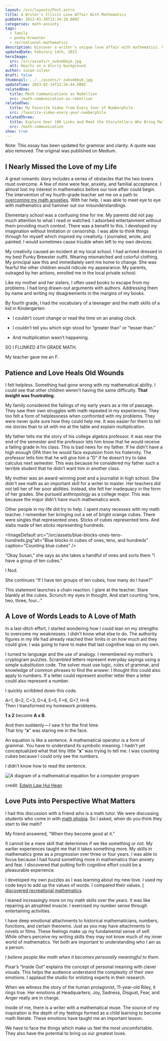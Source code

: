 ```yaml
---
layout: /src/layouts/Post.astro
title: A Writer's Illicit Love Affair With Mathematics
pubDate: 2023-01-30T13:34:18.000Z
categories: math-anxiety
tags:
  - family
  - punky-brewster
  - recreational-mathematics
description: Discover a writer's unique love affair with mathematics. Overcoming struggles with math anxiety, a failing grade and familial pressure, this writer leans on their love of language to find their way to a love of numbers.
updatedDate: Feburary 14th, 2023
heroImage:
  src: /src/assets/r_ov6smbbyk.jpg
  alt: Hearts on a blurry background
author: susan-silver
draft: false
thumbnail: ../../assets/r_ov6smbbyk.jpg
updateTime: 2023-02-14T13:34:44.000Z
relatedOne:
  title: Math Communications as Rebellion
  src: /math-communication-as-rebellion
relatedTwo:
  title: My Favorite Video from Every Year of Numberphile
  src: /favorite-video-every-year-numberphile
relatedThree:
  title: Explore Over 100 Links and Meet the Storytellers Who Bring Mathematics to Life
  src: /math-communication
show: true 
---
```












Note: This essay has been updated for grammar and clarity. A quote was also removed. The original was published on Medium.



## <a name="INearlyMissedtheLoveofmyLife"></a> I Nearly Missed the Love of my Life

A great romantic story includes a series of obstacles that the two lovers must overcome.
 A few of mine were fear, anxiety, and familial acceptance. I almost lost my interest in mathematics before
  our love affair could begin. The intervention of my fourth-grade teacher set me on a path to 
  [overcoming my math anxieties](https://beautyofmathematics.com/about/). With her help, 
  I was able to meet eye to eye with mathematics and hammer out our misunderstandings.

Elementary school was a confusing time for me. My parents did not pay much attention to what I read or watched.
 I adsorbed entertainment without them providing much context. There was a benefit to this. I developed my imagination without 
 limitation or censorship. I was able to think things through for myself which inspired my creativity. I journaled, wrote, and 
 painted. I would sometimes cause trouble when left to my own devices.


<YouTube id="https://www.youtube.com/watch?v=WZi_-uEwCcs" />

My creativity caused an incident at my local school. I had arrived dressed in my best Punky Brewster outfit.
 Wearing mismatched and colorful clothing. My principal saw this and immediately sent me home to change. 
 She was fearful the other children would ridicule my appearance. My parents, outraged by her actions,
  enrolled me in the local private school.

Like my mother and her sisters, I often used books to escape from my problems. I had long drawn-out arguments with authors. 
Addressing them by name and writing my disagreements in the margins of my books.

By fourth grade, I had the vocabulary of a teenager and the math skills of a kid in Kindergarten:

- I couldn’t count change or read the time on an analog clock.

- I couldn’t tell you which sign stood for “greater than” or “lesser than.”

- And multiplication wasn’t happening.

SO I FLUNKED 4TH GRADE MATH.

My teacher gave me an F.

## <a name="PatienceandLoveHealsOldWounds"></a> Patience and Love Heals Old Wounds

I felt helpless. Something had gone wrong with my mathematical ability. I could see that other children weren’t having
 the same difficulty. **That insight was frustrating.**

My family considered the failings of my early years as a rite of passage. They saw their own struggles with 
math repeated in my experiences. They too felt a form of helplessness when confronted with my problems. They were 
never quite sure how they could help me. It was easier for them to tell me stories than to sit with me at the table 
and explain multiplication.

My father tells me the story of his college algebra professor. It was near the end of the semester and the professor lets 
him know that he would receive a failing grade in his class. This is bad news for my father. If he didn’t have a high enough 
GPA then he would face expulsion from his fraternity. The professor tells him that he will give him a “D” if he doesn’t try to
 take calculus next semester. This was because he considered my father such a terrible student that he didn’t want him in another class.

My mother was an award-winning poet and a journalist in high school. She didn’t see math as an important skill for a writer to master.
 Her teachers did not tell her of her poor abilities. Instead, she felt her inadequacy in the form of her grades. She pursued 
 anthropology as a college major. This was because the major didn't have much mathematics work.

Other people in my life did try to help. I spent many recesses with my math teacher. I remember her bringing out a set of bright 
orange cubes. There were singles that represented ones. Sticks of cubes represented tens. And slabs made of ten sticks representing 
hundreds.


<ImageDefault src="/src/assets/blue-blocks-ones-tens-hundreds.jpg"alt="Blue blocks in cubes of ones, tens, and hundreds" caption="Counting blue cubes" />




“Okay Susan,” she says as she takes a handful of ones and sorts them “I have a group of ten cubes.”

I Nod.

She continues “If I have ten groups of ten cubes, how many do I have?”

This statement launches a chain reaction. I glare at the teacher. Stare blankly at the cubes. Scrunch my eyes in thought. And start counting “one, two, three, four…”

## <a name="ALoveofWordsLeadstoALoveofMath"></a> A Love of Words Leads to A Love of Math

In a last-ditch effort, I started wondering how I could lean on my strengths to overcome my weaknesses. I didn’t know what else to do. The authority figures in my life had already reached their limits in on how much aid they could give. I was going to have to make that last cognitive leap on my own.

I turned to language and the use of analogy. I remembered my mother’s cryptogram puzzles. Scrambled letters represent everyday sayings using a simple substitution code. The solver must use logic, rules of grammar, and knowledge of common phrases to find the answer. I thought this could also apply to numbers. If a letter could represent another letter then a letter could also represent a number.

I quickly scribbled down this code.

A=1, B=2, C=3, D=4, E=5, F=6, G=7, H=8  
Then I transformed my homework problems.

**1 x 2** become **A x B**.

And then suddenly — I saw it for the first time.  
That tiny “**x**” was staring me in the face.

An equation is like a sentence. A mathematical operator is a form of grammar. You have to understand its symbolic meaning. I hadn’t yet conceptualized what that tiny little “**x**” was trying to tell me. I was counting cubes because I could only see the numbers.


<RegBlockquote> I didn’t know how to read the sentence.</RegBlockquote>



<Image src={equation} alt="A diagram of a mathematical equation for a computer program" format="avif" quality="mid"/>

credit: [Edwin Law Hui Hean](https://www.mmu.edu.my/foe/internal-login/)

## <a name="LovePutsintoPerspectiveWhatMatters"></a> Love Puts into Perspective What Matters

I had this discussion with a friend who is a math tutor. We were discussing students who come in with 
[math phobia](https://beautyofmathematics.com/what-math-anxiety-feels-like/). So I asked, when do you think
 they start to like math?

My friend answered, “When they become good at it.”

It cannot be a mere skill that determines if we like something or not. My earlier experiences taught me that
 it takes something more. My skills in mathematics grew as a progression over three or four years. I was able to 
 focus because I had found something more in mathematics than anxiety and fear. I discovered that putting forth 
 cognitive effort could be a pleasurable experience.


<ImageAlign src="/src/assets/math-games-substitution-code-inequalities-500x408.jpeg" alt="Drawing of a cat and dog where letters have been turned into digits and added comparing the value of each word" caption="Adding the value of words" flex="justify-center" align="caption-center" />



I developed my own puzzles as I was learning about my new love. I used my code keys to add up the values of words. 
I compared their values. [I discovered recreational mathematics](https://www.npr.org/2014/04/12/302166509/martin-gardner-a-genius-of-recreational-mathematics).

I leaned increasingly more on my math skills over the years. It was like repairing an atrophied muscle. I exercised 
my number sense through entertaining activities.

I have deep emotional attachments to historical mathematicians, numbers, functions, and certain theorems. Just as you may 
have attachments to novels or films. These feelings make up my fundamental sense of self. While others perceive my writing 
skills they may not know much of my inner world of mathematics. Yet both are important to understanding who I am as a person.

_I believe people like math when it becomes personally meaningful to them._

<YouTube id="https://www.youtube.com/watch?v=AXGhfYVAOKE" />

Pixar’s “Inside Out” explains the concept of personal meaning with clever visuals. This helps the audience understand 
the complexity of their own emotions. I applaud the studio for enlisting experts in their research.

When we witness the story of the human protagonist, 11-year-old Riley, it rings true. Her emotions at Headquarters; 
Joy, Sadness, Disgust, Fear, and Anger really are in charge.

Inside of me, there is a writer with a mathematical muse. The source of my inspiration is the depth of my feelings
 formed as a child learning to become math literate. These emotions have taught me an important lesson.

<RegBlockquote cite=""> 
We have to face the things which make us feel the most uncomfortable. They also have the potential to bring us our greatest loves.
</RegBlockquote>



